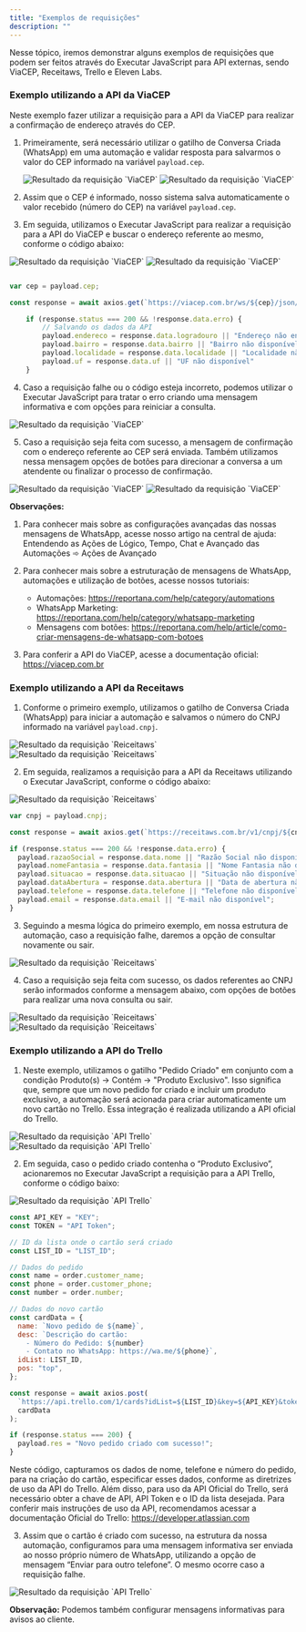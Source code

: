 ```yaml
---
title: "Exemplos de requisições"
description: ""
---
```


Nesse tópico, iremos demonstrar alguns exemplos de requisições que podem ser feitos através do Executar JavaScript para API externas, sendo ViaCEP, Receitaws, Trello e Eleven Labs.

### Exemplo utilizando a API da ViaCEP

Neste exemplo fazer utilizar a requisição para a API da ViaCEP para realizar a confirmação de endereço através do CEP.

1. Primeiramente, será necessário utilizar o gatilho de Conversa Criada (WhatsApp) em uma automação e validar resposta para salvarmos o valor do CEP informado na variável `payload.cep`.

   <img src="/cep1.png" alt="Resultado da requisição `ViaCEP`" />
   <img src="/cep2.png" alt="Resultado da requisição `ViaCEP`" />

2. Assim que o CEP é informado, nosso sistema salva automaticamente o valor recebido (número do CEP) na variável `payload.cep`.

3. Em seguida, utilizamos o Executar JavaScript para realizar a requisição para a API do ViaCEP e buscar o endereço referente ao mesmo, conforme o código abaixo:

<img src="/cep3.png" alt="Resultado da requisição `ViaCEP`" />
<img src="/cep4.png" alt="Resultado da requisição `ViaCEP`" />

<Accordion title="Código utilizado no exemplo">

```JavaScript

var cep = payload.cep;

const response = await axios.get(`https://viacep.com.br/ws/${cep}/json/`);

    if (response.status === 200 && !response.data.erro) {
        // Salvando os dados da API
        payload.endereco = response.data.logradouro || "Endereço não encontrado"
        payload.bairro = response.data.bairro || "Bairro não disponível"
        payload.localidade = response.data.localidade || "Localidade não disponível"
        payload.uf = response.data.uf || "UF não disponível"
    }

```

</Accordion>

4. Caso a requisição falhe ou o código esteja incorreto, podemos utilizar o Executar JavaScript para tratar o erro criando uma mensagem informativa e com opções para reiniciar a consulta.

<img src="/cep5.png" alt="Resultado da requisição `ViaCEP`" />

5. Caso a requisição seja feita com sucesso, a mensagem de confirmação com o endereço referente ao CEP será enviada. Também utilizamos nessa mensagem opções de botões para direcionar a conversa a um atendente ou finalizar o processo de confirmação.

<img src="/cep6.png" alt="Resultado da requisição `ViaCEP`" />
<img src="/cep7.png" alt="Resultado da requisição `ViaCEP`" />

**Observações:**

1. Para conhecer mais sobre as configurações avançadas das nossas mensagens de WhatsApp, acesse nosso artigo na central de ajuda: Entendendo as Ações de Lógico, Tempo, Chat e Avançado das Automações ➾ Ações de Avançado

2. Para conhecer mais sobre a estruturação de mensagens de WhatsApp, automações e utilização de botões, acesse nossos tutoriais:

   - Automações: https://reportana.com/help/category/automations
   - WhatsApp Marketing: https://reportana.com/help/category/whatsapp-marketing
   - Mensagens com botões: https://reportana.com/help/article/como-criar-mensagens-de-whatsapp-com-botoes

3. Para conferir a API do ViaCEP, acesse a documentação oficial: https://viacep.com.br

### Exemplo utilizando a API da Receitaws

1. Conforme o primeiro exemplo, utilizamos o gatilho de Conversa Criada (WhatsApp) para iniciar a automação e salvamos o número do CNPJ informado na variável `payload.cnpj`.

<img src="/cnpj1.png" alt="Resultado da requisição `Reiceitaws`" />
<img src="/cnpj2.png" alt="Resultado da requisição `Reiceitaws`" />

2. Em seguida, realizamos a requisição para a API da Receitaws utilizando o Executar JavaScript, conforme o código abaixo:

<img src="/cnpj3.png" alt="Resultado da requisição `Reiceitaws`" />

<Accordion title="Código utilizado no exemplo">

```javascript
var cnpj = payload.cnpj;

const response = await axios.get(`https://receitaws.com.br/v1/cnpj/${cnpj}`);

if (response.status === 200 && !response.data.erro) {
  payload.razaoSocial = response.data.nome || "Razão Social não disponível";
  payload.nomeFantasia = response.data.fantasia || "Nome Fantasia não disponível";
  payload.situacao = response.data.situacao || "Situação não disponível";
  payload.dataAbertura = response.data.abertura || "Data de abertura não disponível";
  payload.telefone = response.data.telefone || "Telefone não disponível";
  payload.email = response.data.email || "E-mail não disponível";
}
```

</Accordion>

3. Seguindo a mesma lógica do primeiro exemplo, em nossa estrutura de automação, caso a requisição falhe, daremos a opção de consultar novamente ou sair.

<img src="/cnpj4.png" alt="Resultado da requisição `Reiceitaws`" />

4. Caso a requisição seja feita com sucesso, os dados referentes ao CNPJ serão informados conforme a mensagem abaixo, com opções de botões para realizar uma nova consulta ou sair.

<img src="/cnpj5.png" alt="Resultado da requisição `Reiceitaws`" />
<img src="/cnpj6.png" alt="Resultado da requisição `Reiceitaws`" />

### Exemplo utilizando a API do Trello

1. Neste exemplo, utilizamos o gatilho "Pedido Criado" em conjunto com a condição Produto(s) → Contém → "Produto Exclusivo". Isso significa que, sempre que um novo pedido for criado e incluir um produto exclusivo, a automação será acionada para criar automaticamente um novo cartão no Trello. Essa integração é realizada utilizando a API oficial do Trello.

<img src="/trello1.png" alt="Resultado da requisição `API Trello`" />
<img src="/trello2.png" alt="Resultado da requisição `API Trello`" />

2. Em seguida, caso o pedido criado contenha o “Produto Exclusivo”, acionaremos no Executar JavaScript a requisição para a API Trello, conforme o código baixo:

<img src="/trello3.png" alt="Resultado da requisição `API Trello`" />

<Accordion title="Código utilizado no exemplo">

```javascript
const API_KEY = "KEY";
const TOKEN = "API Token";

// ID da lista onde o cartão será criado
const LIST_ID = "LIST_ID";

// Dados do pedido
const name = order.customer_name;
const phone = order.customer_phone;
const number = order.number;

// Dados do novo cartão
const cardData = {
  name: `Novo pedido de ${name}`,
  desc: `Descrição do cartão:
    - Número do Pedido: ${number}
    - Contato no WhatsApp: https://wa.me/${phone}`,
  idList: LIST_ID,
  pos: "top",
};

const response = await axios.post(
  `https://api.trello.com/1/cards?idList=${LIST_ID}&key=${API_KEY}&token=${TOKEN}`,
  cardData
);

if (response.status === 200) {
  payload.res = "Novo pedido criado com sucesso!";
}
```

</Accordion>

Neste código, capturamos os dados de nome, telefone e número do pedido, para na criação do cartão, especificar esses dados, conforme as diretrizes de uso da API do Trello. Além disso, para uso da API Oficial do Trello, será necessário obter a chave de API, API Token e o ID da lista desejada. Para conferir mais instruções de uso da API, recomendamos acessar a documentação Oficial do Trello: https://developer.atlassian.com

3. Assim que o cartão é criado com sucesso, na estrutura da nossa automação, configuramos para uma mensagem informativa ser enviada ao nosso próprio número de WhatsApp, utilizando a opção de mensagem “Enviar para outro telefone”. O mesmo ocorre caso a requisição falhe.

<img src="/trello4.png" alt="Resultado da requisição `API Trello`" />

**Observação:** Podemos também configurar mensagens informativas para avisos ao cliente.
